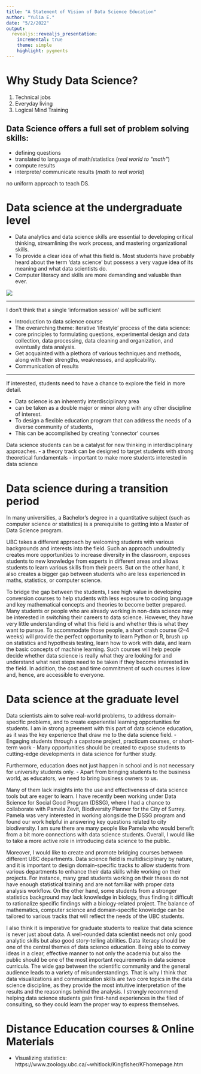 ```yaml
---
title: "A Statement of Vision of Data Science Education"
author: "Yulia E."
date: "5/2/2022"
output:
  revealjs::revealjs_presentation:
    incremental: true
    theme: simple
    highlight: pygments
---
```



# Why Study Data Science?

1. Technical jobs
2. Everyday living
3. Logical Mind Training

## Data Science offers a full set of problem solving skills:

- defining questions
- translated to language of math/statistics (*real world to "math"*)
- compute results
- interprete/ communicate results (*math to real world*)


no uniform approach to teach DS.

# Data science at the undergraduate level

- Data analytics and data science skills are essential to developing critical thinking, streamlining the work process, and mastering organizational skills. 
- To provide a clear idea of what this field is. Most students have probably heard about the term 'data science' but possess a very vague idea of its meaning and what data scientists do. 
- Computer literacy and skills are more demanding and valuable than ever. 

![](images/ima_data_scientist.png)


------------------------------------

I don't think that a single 'information session' will be sufficient 

- Introduction to data science course  
- The overarching theme: iterative 'lifestyle' process of the data science: 
- core principles to formulating questions, experimental design and data collection, data processing, data cleaning and organization, and eventually data analysis. 
- Get acquainted with a plethora of various techniques and methods, along with their strengths, weaknesses, and applicability. 
- Communication of results

-------------------------------------------------------------

If interested, students need to have a chance to explore the field in more detail. 

- Data science is an inherently interdisciplinary area 
- can be taken as a double major or minor along with any other discipline of interest. 
- To design a flexible education program that can address the needs of a diverse community of students,
- This can be accomplished by creating ‘connector’ courses 

Data science students can be a catalyst for new thinking in interdisciplinary approaches. 
- a theory track can be designed to target students with strong theoretical fundamentals 
- important to make more students interested in data science 

# Data science during a transition period

In many universities, a Bachelor's degree in a quantitative subject (such as computer science or statistics) is a prerequisite to getting into a Master of Data Science program. 

UBC takes a different approach by welcoming students with various backgrounds and interests into the field. Such an approach undoubtedly creates more opportunities to increase diversity in the classroom, exposes students to new knowledge from experts in different areas and allows students to learn various skills from their peers. But on the other hand, it also creates a bigger gap between students who are less experienced in maths, statistics, or computer science.


To bridge the gap between the students, I see high value in developing conversion courses to help students with less exposure to coding language and key mathematical concepts and theories to become better prepared. Many students or people who are already working in non-data science may be interested in switching their careers to data science. However, they have very little understanding of what this field is and whether this is what they want to pursue. To accommodate those people, a short crash course (2–4 weeks) will provide the perfect opportunity to learn Python or R, brush up on statistics and hypothesis testing, learn how to work with data, and learn the basic concepts of machine learning. Such courses will help people decide whether data science is really what they are looking for and understand what next steps need to be taken if they become interested in the field. In addition, the cost and time commitment of such courses is low and, hence, are accessible to everyone.


# Data science at the graduate level

Data scientists aim to solve real-world problems, to address domain-specific problems, and to create experiential learning opportunities for students. I am in strong agreement with this part of data science education, as it was the key experience that draw me to the data science field. 
- Engaging students through a capstone project, practicum courses, or short-term work 
- Many opportunities should be created to expose students to cutting-edge developments in data science for further study.

Furthermore, education does not just happen in school and is not necessary for university students only.
- Apart from bringing students to the business world, as educators, we need to bring business owners to us.

Many of them lack insights into the use and effectiveness of data science tools but are eager to learn. I have recently been working under Data Science for Social Good Program (DSSG), where I had a chance to collaborate with Pamela Zevit, Biodiversity Planner for the City of Surrey. Pamela was very interested in working alongside the DSSG program and found our work helpful in answering key questions related to city biodiversity. I am sure there are many people like Pamela who would benefit from a bit more connections with data science students. Overall, I would like to take a more active role in introducing data science to the public.

Moreover, I would like to create and promote bridging courses between different UBC departments. Data science field is multidisciplinary by nature, and it is important to design domain-specific tracks to allow students from various departments to enhance their data skills while working on their projects. For instance, many grad students working on their theses do not have enough statistical training and are not familiar with proper data analysis workflow. On the other hand, some students from a stronger statistics background may lack knowledge in biology, thus finding it difficult to rationalize specific findings with a biology-related project. The balance of mathematics, computer science and domain-specific knowledge can be tailored to various tracks that will reflect the needs of the UBC students.

I also think it is imperative for graduate students to realize that data science is never just about data. A well-rounded data scientist needs not only good analytic skills but also good story-telling abilities. Data literacy should be one of the central themes of data science education. Being able to convey ideas in a clear, effective manner to not only the academia but also the public should be one of the most important requirements in data science curricula. The wide gap between the scientific community and the general audience leads to a variety of misunderstandings. That is why I think that data visualizations and communication skills are two core topics in the data science discipline, as they provide the most intuitive interpretation of the results and the reasonings behind the analysis. I strongly recommend helping data science students gain first-hand experiences in the filed of consulting, so they could learn the proper way to express themselves.


# Distance Education courses & Online Materials


- Visualizing statistics: https://www.zoology.ubc.ca/~whitlock/Kingfisher/KFhomepage.htm 


